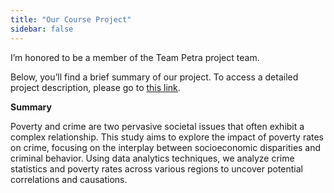 ```yaml
---
title: "Our Course Project"
sidebar: false 
---
```


I'm honored to be a member of the Team Petra project team.

Below, you'll find a brief summary of our project. To access a detailed project description, please go to [this link](https://emu-hacettepe-analytics.github.io/emu430-fall2024-team-team_petra/).

**Summary**

Poverty and crime are two pervasive societal issues that often exhibit a complex relationship. This study aims to explore the impact of poverty rates on crime, focusing on the interplay between socioeconomic disparities and criminal behavior. Using data analytics techniques, we analyze crime statistics and poverty rates across various regions to uncover potential correlations and causations.
